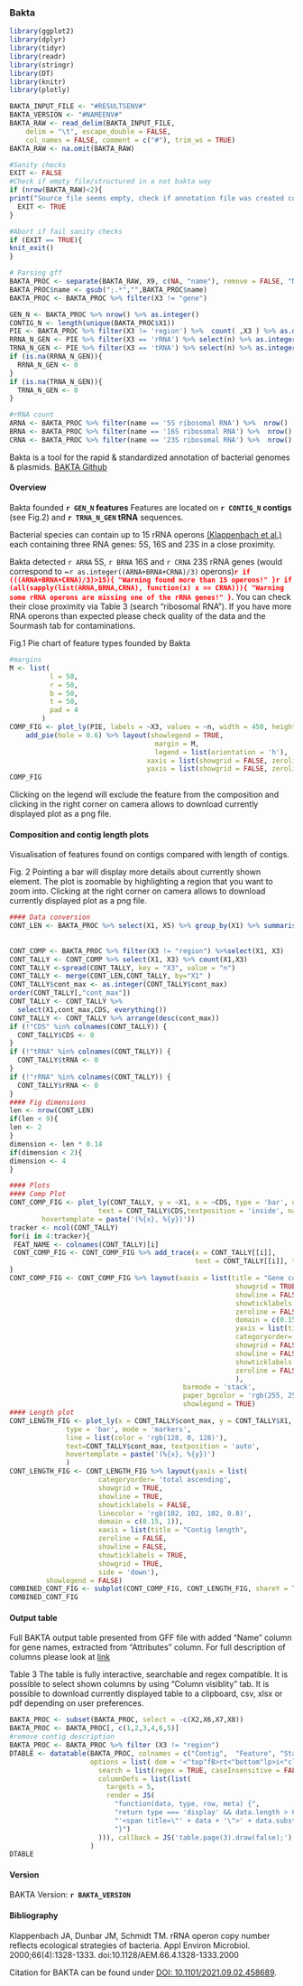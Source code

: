 ### Bakta


```{r, echo=FALSE}
library(ggplot2)
library(dplyr)
library(tidyr)
library(readr)
library(stringr)
library(DT)
library(knitr)
library(plotly)
```
```{r, echo=FALSE}
BAKTA_INPUT_FILE <- "#RESULTSENV#"
BAKTA_VERSION <- "#NAMEENV#"
BAKTA_RAW <- read_delim(BAKTA_INPUT_FILE, 
    delim = "\t", escape_double = FALSE,
    col_names = FALSE, comment = c("#"), trim_ws = TRUE)
BAKTA_RAW <- na.omit(BAKTA_RAW)
```

```{r}
#Sanity checks
EXIT <- FALSE
#Check if empty file/structured in a not bakta way 
if (nrow(BAKTA_RAW)<2){
print("Source file seems empty, check if annotation file was created correctly")
  EXIT <- TRUE
}
```

```{r}
#Abort if fail sanity checks
if (EXIT == TRUE){
knit_exit()
}
```

```{r}
# Parsing gff
BAKTA_PROC <- separate(BAKTA_RAW, X9, c(NA, "name"), remove = FALSE, "Name=")
BAKTA_PROC$name <- gsub(";.*","",BAKTA_PROC$name)
BAKTA_PROC <- BAKTA_PROC %>% filter(X3 != "gene")
```

```{r}
GEN_N <- BAKTA_PROC %>% nrow() %>% as.integer()
CONTIG_N <- length(unique(BAKTA_PROC$X1))
PIE <- BAKTA_PROC %>% filter(X3 != 'region') %>%  count( ,X3 ) %>% as.data.frame()
RRNA_N_GEN <- PIE %>% filter(X3 == 'rRNA') %>% select(n) %>% as.integer()
TRNA_N_GEN <- PIE %>% filter(X3 == 'tRNA') %>% select(n) %>% as.integer()
if (is.na(RRNA_N_GEN)){
  RRNA_N_GEN <- 0
}
if (is.na(TRNA_N_GEN)){
  TRNA_N_GEN <- 0
}

#rRNA count
ARNA <- BAKTA_PROC %>% filter(name == '5S ribosomal RNA') %>%  nrow()
BRNA <- BAKTA_PROC %>% filter(name == '16S ribosomal RNA') %>%  nrow()
CRNA <- BAKTA_PROC %>% filter(name == '23S ribosomal RNA') %>%  nrow()


```
Bakta is a tool for the rapid & standardized annotation of bacterial genomes & plasmids. 
[BAKTA Github](https://github.com/oschwengers/bakta)

#### Overview
Bakta founded **`r GEN_N` features**  Features are located on **`r CONTIG_N` contigs**  (see Fig.2) and **`r TRNA_N_GEN` tRNA** sequences.

Bacterial species can contain up to 15 rRNA operons [(Klappenbach et al.)](https://www.ncbi.nlm.nih.gov/pmc/articles/PMC91988/#B28) each containing three RNA genes: 5S, 16S and 23S in a close proximity. 

Bakta detected `r ARNA` 5S, `r BRNA` 16S and `r CRNA` 23S  rRNA genes (would correspond to ~`r as.integer((ARNA+BRNA+CRNA)/3)` operons)<span style="color:red; font-weight: bold">`r if (((ARNA+BRNA+CRNA)/3)>15){
"Warning found more than 15 operons!"
}`</span><span style="color:red; font-weight: bold">`r if (all(sapply(list(ARNA,BRNA,CRNA), function(x) x == CRNA))){
"Warning some rRNA operons are missing one of the rRNA genes!"
}`</span>. You can check their close proximity via Table 3 (search "ribosomal RNA"). If you have more RNA operons than expected please check quality of the data and the Sourmash tab for contaminations.


Fig.1  Pie chart of feature types founded by Bakta
```{r}
#margins
M <- list(
          l = 50,
          r = 50,
          b = 50,
          t = 50,
          pad = 4
        )
COMP_FIG <- plot_ly(PIE, labels = ~X3, values = ~n, width = 450, height = 450) %>% 
    add_pie(hole = 0.6) %>% layout(showlegend = TRUE,
                                    margin = M,
                                    legend = list(orientation = 'h'),
                                  xaxis = list(showgrid = FALSE, zeroline = FALSE, showticklabels = FALSE),
                                  yaxis = list(showgrid = FALSE, zeroline = FALSE, showticklabels = FALSE))
COMP_FIG
```

Clicking on the legend will exclude the feature from the composition and clicking in the right corner on camera allows to download currently displayed plot as a png file.  

#### **Composition and contig length plots**
Visualisation of features found on contigs compared with length of contigs.

Fig. 2 Pointing a bar will display more details about currently shown element. The plot is zoomable by highlighting a region that you want to zoom into. Clicking at the right corner on camera allows to download currently displayed plot as a png file.
```{r include = FALSE}
#### Data conversion 
CONT_LEN <- BAKTA_PROC %>% select(X1, X5) %>% group_by(X1) %>% summarise(
                                                                          cont_max = max(X5)
                                                                          )
CONT_COMP <- BAKTA_PROC %>% filter(X3 != "region") %>%select(X1, X3)
CONT_TALLY <- CONT_COMP %>% select(X1, X3) %>% count(X1,X3)
CONT_TALLY <-spread(CONT_TALLY, key = "X3", value = "n")
CONT_TALLY <- merge(CONT_LEN,CONT_TALLY, by="X1" )
CONT_TALLY$cont_max <- as.integer(CONT_TALLY$cont_max)
order(CONT_TALLY[,"cont_max"])
CONT_TALLY <- CONT_TALLY %>%
  select(X1,cont_max,CDS, everything())
CONT_TALLY <- CONT_TALLY %>% arrange(desc(cont_max))
if (!"CDS" %in% colnames(CONT_TALLY)) {
  CONT_TALLY$CDS <- 0
}
if (!"tRNA" %in% colnames(CONT_TALLY)) {
  CONT_TALLY$tRNA <- 0
}
if (!"rRNA" %in% colnames(CONT_TALLY)) {
  CONT_TALLY$rRNA <- 0
}
#### Fig dimensions
len <- nrow(CONT_LEN)
if(len < 9){
len <- 2
}
dimension <- len * 0.14
if(dimension < 2){
dimension <- 4
}
```

```{r, fig.width = dimension, fig.height = dimension}
#### Plots 
#### Comp Plot
CONT_COMP_FIG <- plot_ly(CONT_TALLY, y = ~X1, x = ~CDS, type = 'bar', orientation = 'h',
                      text = CONT_TALLY$CDS,textposition = 'inside', name = 'CDS',
        hovertemplate = paste('(%{x}, %{y})'))
tracker <- ncol(CONT_TALLY) 
for(i in 4:tracker){
 FEAT_NAME <- colnames(CONT_TALLY)[i]
 CONT_COMP_FIG <- CONT_COMP_FIG %>% add_trace(x = CONT_TALLY[[i]],
                                              text = CONT_TALLY[[i]], textposition = 'inside', name = FEAT_NAME )
}
CONT_COMP_FIG <- CONT_COMP_FIG %>% layout(xaxis = list(title = "Gene count",
                                                        showgrid = TRUE,
                                                        showline = FALSE,
                                                        showticklabels = TRUE,
                                                        zeroline = FALSE,
                                                        domain = c(0.15, 1)),
                                                        yaxis = list(title = "Contigs",
                                                        categoryorder= 'total ascending',
                                                        showgrid = FALSE,
                                                        showline = FALSE,
                                                        showticklabels = TRUE,
                                                        zeroline = FALSE
                                                        ),
                                           barmode = 'stack',
                                           paper_bgcolor = 'rgb(255, 255, 255)', plot_bgcolor = 'rgb(255, 255, 255)',
                                           showlegend = TRUE) 
#### Length plot
CONT_LENGTH_FIG <- plot_ly(x = CONT_TALLY$cont_max, y = CONT_TALLY$X1, name = 'Contig length',
              type = 'bar', mode = 'markers',
              line = list(color = 'rgb(128, 0, 128)'),
              text=CONT_TALLY$cont_max, textposition = 'auto',
              hovertemplate = paste('(%{x}, %{y})')
              ) 
CONT_LENGTH_FIG <- CONT_LENGTH_FIG %>% layout(yaxis = list(
                      categoryorder= 'total ascending',
                      showgrid = TRUE, 
                      showline = TRUE, 
                      showticklabels = FALSE,
                      linecolor = 'rgb(102, 102, 102, 0.8)', 
                      domain = c(0.15, 1)),
                      xaxis = list(title = "Contig length",
                      zeroline = FALSE, 
                      showline = FALSE, 
                      showticklabels = TRUE, 
                      showgrid = TRUE,
                      side = 'down'),
         showlegend = FALSE) 
COMBINED_CONT_FIG <- subplot(CONT_COMP_FIG, CONT_LENGTH_FIG, shareY = TRUE, titleX = TRUE) 
COMBINED_CONT_FIG
```

#### **Output table**
Full BAKTA output table presented from GFF file with added "Name" column for gene names, extracted from "Attributes" column. For full description of columns please look at [link](https://en.wikipedia.org/wiki/General_feature_format)

Table 3 The table is fully interactive, searchable and regex compatible. It is possible to select shown columns by using "Column visiblity" tab. It is possible to download currently displayed table to a clipboard, csv, xlsx or pdf depending on user preferences.
```{r}
BAKTA_PROC <- subset(BAKTA_PROC, select = -c(X2,X6,X7,X8))
BAKTA_PROC <- BAKTA_PROC[, c(1,2,3,4,6,5)]
#remove contig description
BAKTA_PROC <- BAKTA_PROC %>% filter (X3 != "region")
DTABLE <- datatable(BAKTA_PROC, colnames = c("Contig",  "Feature", "Start", "End", "Name","Attributes"),  rownames = FALSE, class = 'hover', extensions  = 'Buttons',
                    options = list( dom = '<"top"fB>rt<"bottom"lp>i<"clear">', buttons = c('copy', 'csv', 'excel', 'pdf', 'colvis'), 
                      search = list(regex = TRUE, caseInsensitive = FALSE),
                      columnDefs = list(list(
                        targets = 5,
                        render = JS(
                          "function(data, type, row, meta) {",
                          "return type === 'display' && data.length > 6 ?",
                          "'<span title=\"' + data + '\">' + data.substr(0, 6) + '...</span>' : data;",
                          "}")
                      ))), callback = JS('table.page(3).draw(false);')
                    )
DTABLE
```

#### **Version**

BAKTA Version: **`r BAKTA_VERSION`**

#### **Bibliography**
Klappenbach JA, Dunbar JM, Schmidt TM. rRNA operon copy number reflects ecological strategies of bacteria. Appl Environ Microbiol. 2000;66(4):1328-1333. doi:10.1128/AEM.66.4.1328-1333.2000

Citation for BAKTA can be found under [DOI: 10.1101/2021.09.02.458689](https://doi.org/10.1101/2021.09.02.458689).
